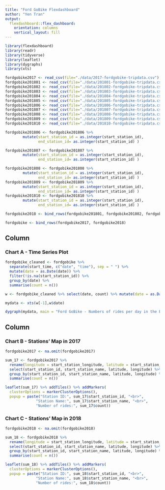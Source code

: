 ```yaml
---
title: "Ford GoBike Flexdashboard"
author: "Yen Tran"
output: 
  flexdashboard::flex_dashboard:
    orientation: columns
    vertical_layout: fill
---
```


```r
library(flexdashboard)
library(readr)
library(tidyverse)
library(leaflet)
library(dygraphs)
library(xts)

fordgobike2017 <- read_csv(file="./data/2017-fordgobike-tripdata.csv")
fordgobike201801 <- read_csv(file="./data/201801-fordgobike-tripdata.csv")
fordgobike201802 <- read_csv(file="./data/201802-fordgobike-tripdata.csv")
fordgobike201803 <- read_csv(file="./data/201803-fordgobike-tripdata.csv")
fordgobike201804 <- read_csv(file="./data/201804-fordgobike-tripdata.csv")
fordgobike201805 <- read_csv(file="./data/201805-fordgobike-tripdata.csv")
fordgobike201806 <- read_csv(file="./data/201806-fordgobike-tripdata.csv")
fordgobike201807 <- read_csv(file="./data/201807-fordgobike-tripdata.csv")
fordgobike201808 <- read_csv(file="./data/201808-fordgobike-tripdata.csv")
fordgobike201809 <- read_csv(file="./data/201809-fordgobike-tripdata.csv")
fordgobike201810 <- read_csv(file="./data/201810-fordgobike-tripdata.csv")

fordgobike201806 <- fordgobike201806 %>%
        mutate(start_station_id = as.integer(start_station_id),
               end_station_id= as.integer(start_station_id) )

fordgobike201807 <- fordgobike201807 %>%
        mutate(start_station_id = as.integer(start_station_id),
               end_station_id= as.integer(start_station_id) )

fordgobike201808 <- fordgobike201808 %>%
        mutate(start_station_id = as.integer(start_station_id),
               end_station_id= as.integer(start_station_id) )
fordgobike201809 <- fordgobike201809 %>%
        mutate(start_station_id = as.integer(start_station_id),
               end_station_id= as.integer(start_station_id) )
fordgobike201810 <- fordgobike201810 %>%
        mutate(start_station_id = as.integer(start_station_id),
               end_station_id= as.integer(start_station_id) )

fordgobike2018 <- bind_rows(fordgobike201801, fordgobike201802, fordgobike201803, fordgobike201804, fordgobike201805, fordgobike201806, fordgobike201807, fordgobike201808, fordgobike201809, fordgobike201810)

fordgobike <- bind_rows(fordgobike2017, fordgobike2018)
```

Column {data-width=650}
-----------------------------------------------------------------------

### Chart A - Time Series Plot 

```r
fordgobike_cleaned <- fordgobike %>% 
  separate(start_time, c("date", "time"), sep = " ") %>% 
  mutate(date = as.Date(date)) %>%
  filter(!is.na(start_station_id)) %>%
  group_by(date) %>%
  summarise(count = n())

w <- fordgobike_cleaned %>% select(date, count) %>% mutate(date = as.Date(date)) 

mydata <- xts(w[-1],w$date)

dygraph(mydata, main = "Ford GoBike - Numbers of rides per day in the Bay Area", ylab = "Numbers of rides (per day)") %>% dyRangeSelector()
```

Column {data-width=350}
-----------------------------------------------------------------------

### Chart B - Stations' Map in 2017

```r
fordgobike2017 <- na.omit(fordgobike2017)

sum_17 <- fordgobike2017 %>%
  rename(longitude = start_station_longitude, latitude = start_station_latitude) %>%
  select(start_station_id, start_station_name, latitude, longitude) %>%
  group_by(start_station_id, start_station_name, latitude, longitude) %>%
  summarise(count = n()) 

leaflet(sum_17) %>% addTiles() %>% addMarkers(
  clusterOptions = markerClusterOptions(),
  popup = paste("Station ID:", sum_17$start_station_id, "<br>",
              "Station Name:", sum_17$start_station_name, "<br>",
              "Number of rides:", sum_17$count))
```

### Chart C - Stations' Map in 2018

```r
fordgobike2018 <- na.omit(fordgobike2018)

sum_18 <- fordgobike2018 %>%
  rename(longitude = start_station_longitude, latitude = start_station_latitude) %>%
  select(start_station_id, start_station_name, latitude, longitude) %>%
  group_by(start_station_id, start_station_name, latitude, longitude) %>%
  summarise(count = n()) 

leaflet(sum_18) %>% addTiles() %>% addMarkers(
  clusterOptions = markerClusterOptions(),
  popup = paste("Station ID:", sum_18$start_station_id, "<br>",
              "Station Name:", sum_18$start_station_name, "<br>",
              "Number of rides:", sum_18$count))
```

